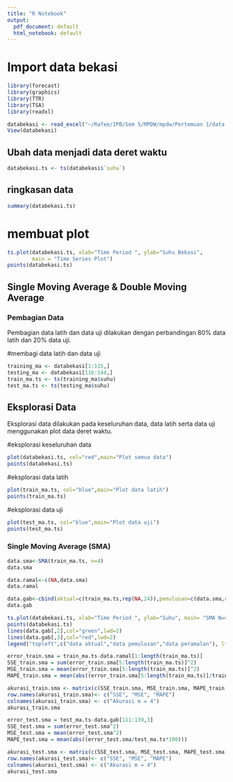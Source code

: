 ---
title: "R Notebook"
output:
  pdf_document: default
  html_notebook: default
---
# Import data bekasi
```{r}
library(forecast)
library(graphics)
library(TTR)
library(TSA)
library(readxl)

databekasi <- read_excel("~/Rafee/IPB/Sem 5/MPDW/mpdw/Pertemuan 1/data olah bekasi.xlsx")
View(databekasi)
```
## Ubah data menjadi data deret waktu
```{r}
databekasi.ts <- ts(databekasi$`suhu`)
```
## ringkasan data
```{r}
summary(databekasi.ts)
```
# membuat plot
```{r}
ts.plot(databekasi.ts, xlab="Time Period ", ylab="Suhu Bekasi", 
        main = "Time Series Plot")
points(databekasi.ts)
```
## Single Moving Average & Double Moving Average

### Pembagian Data

Pembagian data latih dan data uji dilakukan dengan perbandingan 80% data latih dan 20% data uji.

#membagi data latih dan data uji

```{r}
training_ma <- databekasi[1:115,]
testing_ma <- databekasi[116:144,]
train_ma.ts <- ts(training_ma$suhu)
test_ma.ts <- ts(testing_ma$suhu)

```
## Eksplorasi Data

Eksplorasi data dilakukan pada keseluruhan data, data latih serta data uji menggunakan plot data deret waktu.

#eksplorasi keseluruhan data
```{r}
plot(databekasi.ts, col="red",main="Plot semua data")
points(databekasi.ts)

```
#eksplorasi data latih
```{r}
plot(train_ma.ts, col="blue",main="Plot data latih")
points(train_ma.ts)
```

#eksplorasi data uji
```{r}
plot(test_ma.ts, col="blue",main="Plot data uji")
points(test_ma.ts)
```

### Single Moving Average (SMA)
```{r}
data.sma<-SMA(train_ma.ts, n=4)
data.sma
```
```{r}
data.ramal<-c(NA,data.sma)
data.ramal
```
```{r}
data.gab<-cbind(aktual=c(train_ma.ts,rep(NA,24)),pemulusan=c(data.sma,rep(NA,24)),ramalan=c(data.ramal,rep(data.ramal[length(data.ramal)],23)))
data.gab
```
```{r}
ts.plot(databekasi.ts, xlab="Time Period ", ylab="Suhu", main= "SMA N=4 Data Suhu Bekasi")
points(databekasi.ts)
lines(data.gab[,2],col="green",lwd=2)
lines(data.gab[,3],col="red",lwd=2)
legend("topleft",c("data aktual","data pemulusan","data peramalan"), lty=8, col=c("black","green","red"), cex=0.5)
```
```{r}
error_train.sma = train_ma.ts-data.ramal[1:length(train_ma.ts)]
SSE_train.sma = sum(error_train.sma[5:length(train_ma.ts)]^2)
MSE_train.sma = mean(error_train.sma[5:length(train_ma.ts)]^2)
MAPE_train.sma = mean(abs((error_train.sma[5:length(train_ma.ts)]/train_ma.ts[5:length(train_ma.ts)])*100))

akurasi_train.sma <- matrix(c(SSE_train.sma, MSE_train.sma, MAPE_train.sma))
row.names(akurasi_train.sma)<- c("SSE", "MSE", "MAPE")
colnames(akurasi_train.sma) <- c("Akurasi m = 4")
akurasi_train.sma
```
```{r}
error_test.sma = test_ma.ts-data.gab[111:139,3]
SSE_test.sma = sum(error_test.sma^2)
MSE_test.sma = mean(error_test.sma^2)
MAPE_test.sma = mean(abs((error_test.sma/test_ma.ts*100)))

akurasi_test.sma <- matrix(c(SSE_test.sma, MSE_test.sma, MAPE_test.sma))
row.names(akurasi_test.sma)<- c("SSE", "MSE", "MAPE")
colnames(akurasi_test.sma) <- c("Akurasi m = 4")
akurasi_test.sma
```



